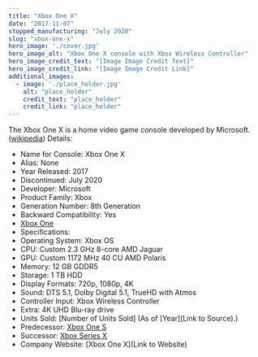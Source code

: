 ```yaml
---
title: "Xbox One X"
date: "2017-11-07"
stopped_manufacturing: "July 2020"
slug: "xbox-one-x"
hero_image: './cover.jpg'
hero_image_alt: "Xbox One X console with Xbox Wireless Controller"
hero_image_credit_text: "[Image Image Credit Text]"
hero_image_credit_link: "[Image Image Credit Link]"
additional_images:
  - image: './place_holder.jpg'
    alt: "place_holder"
    credit_text: "place_holder"
    credit_link: "place_holder"
---
```

The Xbox One X is a home video game console developed by Microsoft. ([wikipedia](https://en.wikipedia.org.org/wiki/Xbox_One_X))
Details:
- Name for Console: Xbox One X
- Alias: None
- Year Released: 2017
- Discontinued: July 2020
- Developer: Microsoft
- Product Family: Xbox
- Generation Number: 8th Generation
- Backward Compatibility: Yes
- [Xbox One](https://en.wikipedia.org.org/wiki/List_of_backward-compatible_games_for_Xbox_One)
- Specifications:
- Operating System: Xbox OS
- CPU: Custom 2.3 GHz 8-core AMD Jaguar
- GPU: Custom 1172 MHz 40 CU AMD Polaris
- Memory: 12 GB GDDR5
- Storage: 1 TB HDD
- Display Formats: 720p, 1080p, 4K
- Sound: DTS 5.1, Dolby Digital 5.1, TrueHD with Atmos
- Controller Input: Xbox Wireless Controller
- Extra: 4K UHD Blu-ray drive
- Units Sold: [Number of Units Sold] (As of [Year](Link to Source).)
- Predecessor: [Xbox One S](https://en.wikipedia.org.org/wiki/Xbox_One_S)
- Successor: [Xbox Series X](https://en.wikipedia.org.org/wiki/Xbox_Series_X)
- Company Website: [Xbox One X](Link to Website)

